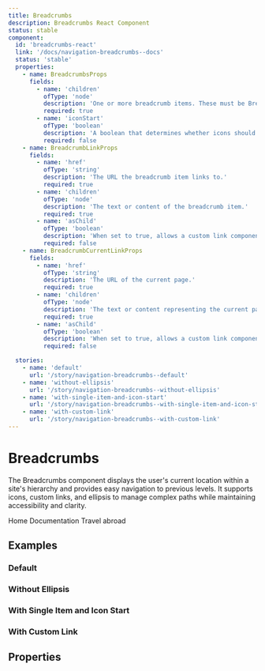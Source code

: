```yaml
---
title: Breadcrumbs
description: Breadcrumbs React Component
status: stable
component:
  id: 'breadcrumbs-react'
  link: '/docs/navigation-breadcrumbs--docs'
  status: 'stable'
  properties:
    - name: BreadcrumbsProps
      fields:
        - name: 'children'
          ofType: 'node'
          description: 'One or more breadcrumb items. These must be BreadcrumbLink, BreadcrumbCurrentLink, or BreadcrumbEllipsis components.'
          required: true
        - name: 'iconStart'
          ofType: 'boolean'
          description: 'A boolean that determines whether icons should appear to the left of breadcrumb items.'
          required: false
    - name: BreadcrumbLinkProps
      fields:
        - name: 'href'
          ofType: 'string'
          description: 'The URL the breadcrumb item links to.'
          required: true
        - name: 'children'
          ofType: 'node'
          description: 'The text or content of the breadcrumb item.'
          required: true
        - name: 'asChild'
          ofType: 'boolean'
          description: 'When set to true, allows a custom link component (like NextLink) to be passed as a child.'
          required: false
    - name: BreadcrumbCurrentLinkProps
      fields:
        - name: 'href'
          ofType: 'string'
          description: 'The URL of the current page.'
          required: true
        - name: 'children'
          ofType: 'node'
          description: 'The text or content representing the current page.'
          required: true
        - name: 'asChild'
          ofType: 'boolean'
          description: 'When set to true, allows a custom link component to be passed as a child.'
          required: false

  stories:
    - name: 'default'
      url: '/story/navigation-breadcrumbs--default'
    - name: 'without-ellipsis'
      url: '/story/navigation-breadcrumbs--without-ellipsis'
    - name: 'with-single-item-and-icon-start'
      url: '/story/navigation-breadcrumbs--with-single-item-and-icon-start'
    - name: 'with-custom-link'
      url: '/story/navigation-breadcrumbs--with-custom-link'
---
```


# Breadcrumbs

The Breadcrumbs component displays the user's current location within a site's hierarchy and provides easy navigation to previous levels. It supports icons, custom links, and ellipsis to manage complex paths while maintaining accessibility and clarity.

<Section current="react">

<ComponentPreview>
  <Breadcrumbs>
    <BreadcrumbLink href="/home">Home</BreadcrumbLink>
    <BreadcrumbEllipsis />
    <BreadcrumbLink href="/docs">Documentation</BreadcrumbLink>
    <BreadcrumbCurrentLink href="/travel">Travel abroad</BreadcrumbCurrentLink>
  </Breadcrumbs>
</ComponentPreview>

## Examples

### Default

<StorybookFrame story="default" componentId="breadcrumbs-react" />

### Without Ellipsis

<StorybookFrame story="without-ellipsis" componentId="breadcrumbs-react" />

### With Single Item and Icon Start

<StorybookFrame
  story="with-single-item-and-icon-start"
  componentId="breadcrumbs-react"
/>

### With Custom Link

<StorybookFrame story="without-ellipsis" componentId="breadcrumbs-react" />

## Properties

<ComponentPropertiesTable componentId="breadcrumbs-react" />

</Section>

